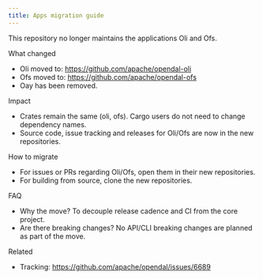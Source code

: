 ```yaml
---
title: Apps migration guide
---
```


This repository no longer maintains the applications Oli and Ofs.

What changed
- Oli moved to: https://github.com/apache/opendal-oli
- Ofs moved to: https://github.com/apache/opendal-ofs
- Oay has been removed.

Impact
- Crates remain the same (oli, ofs). Cargo users do not need to change dependency names.
- Source code, issue tracking and releases for Oli/Ofs are now in the new repositories.

How to migrate
- For issues or PRs regarding Oli/Ofs, open them in their new repositories.
- For building from source, clone the new repositories.

FAQ
- Why the move? To decouple release cadence and CI from the core project.
- Are there breaking changes? No API/CLI breaking changes are planned as part of the move.

Related
- Tracking: https://github.com/apache/opendal/issues/6689
